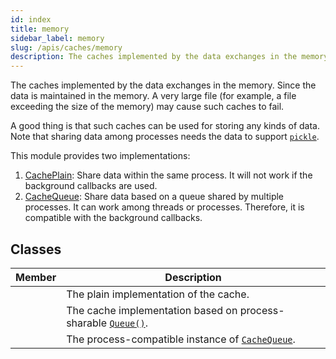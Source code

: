 ```yaml
---
id: index
title: memory
sidebar_label: memory
slug: /apis/caches/memory
description: The caches implemented by the data exchanges in the memory.
---
```




<APITopBar type="module" source="caches/memory.py" />

The caches implemented by the data exchanges in the memory. Since the data is
maintained in the memory. A very large file (for example, a file exceeding the size of
the memory) may cause such caches to fail.

A good thing is that such caches can be used for storing any kinds of data. Note that
sharing data among processes needs the data to support
[`pickle`<IconExternalLink/>][link-pickle].

This module provides two implementations:

1. [CachePlain](./CachePlain.mdx): Share data within the same process. It will not work
   if the background callbacks are used.
2. [CacheQueue](./CacheQueue.mdx): Share data based on a queue shared by multiple
   processes. It can work among threads or processes. Therefore, it is compatible with
   the background callbacks.

## Classes

|                                            Member                                            | <center>Description</center>                                                                   |
| :------------------------------------------------------------------------------------------: | :--------------------------------------------------------------------------------------------- |
|       [<IconObjType type="class" hasText={true} text="CachePlain"/>](./CachePlain.mdx)       | The plain implementation of the cache.                                                         |
|       [<IconObjType type="class" hasText={true} text="CacheQueue"/>](./CacheQueue.mdx)       | The cache implementation based on process-sharable [`Queue()`<IconExternalLink/>][link-queue]. |
| [<IconObjType type="class" hasText={true} text="CacheQueueMirror"/>](./CacheQueueMirror.mdx) | The process-compatible instance of [`CacheQueue`](./CacheQueue.mdx).                           |

[link-pickle]: https://docs.python.org/3/library/pickle.html
[link-queue]: https://docs.python.org/3/library/multiprocessing.html#multiprocessing.managers.SyncManager.Queue
